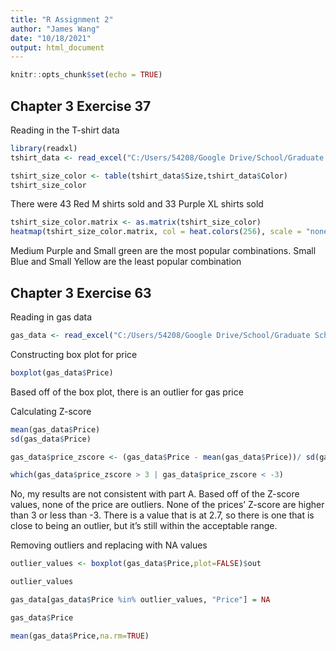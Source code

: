 ---
title: "R Assignment 2"
author: "James Wang"
date: "10/18/2021"
output: html_document
---
```{r setup, include=FALSE}
knitr::opts_chunk$set(echo = TRUE)
```

## Chapter 3 Exercise 37
Reading in the T-shirt data
```{r}
library(readxl)
tshirt_data <- read_excel("C:/Users/54208/Google Drive/School/Graduate School/Masters/Fall 2021/DataMining/jaggia_ba_1e_ch03_TShirts.xlsx")
```


```{r}
tshirt_size_color <- table(tshirt_data$Size,tshirt_data$Color)
tshirt_size_color
```
There were 43 Red M shirts sold and 33 Purple XL shirts sold

```{r}
tshirt_size_color.matrix <- as.matrix(tshirt_size_color)
heatmap(tshirt_size_color.matrix, col = heat.colors(256), scale = "none", Rowv= NA, Colv = NA)
```
Medium Purple and Small green are the most popular combinations. Small Blue and Small Yellow are the least popular combination

## Chapter 3 Exercise 63
Reading in gas data
```{r}
gas_data <- read_excel("C:/Users/54208/Google Drive/School/Graduate School/Masters/Fall 2021/DataMining/jaggia_ba_1e_ch03_GAS_2019.xlsx")
```

Constructing box plot for price
```{r}
boxplot(gas_data$Price)
```
Based off of the box plot, there is an outlier for gas price

Calculating Z-score
```{r}
mean(gas_data$Price)
sd(gas_data$Price)

gas_data$price_zscore <- (gas_data$Price - mean(gas_data$Price))/ sd(gas_data$Price)

which(gas_data$price_zscore > 3 | gas_data$price_zscore < -3)

```
No, my results are not consistent with part A. Based off of the Z-score values, none of the price are outliers. None of the prices' Z-score are higher than 3 or less than -3. There is a value that is at 2.7, so there is one that is close to being an outlier, but it's still within the acceptable range.

Removing outliers and replacing with NA values
```{r}
outlier_values <- boxplot(gas_data$Price,plot=FALSE)$out

outlier_values

gas_data[gas_data$Price %in% outlier_values, "Price"] = NA

gas_data$Price

mean(gas_data$Price,na.rm=TRUE)
```




